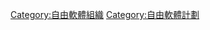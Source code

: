 {{About|所有自由軟件項目的基金會|特指[[自由软件基金会|自由软件基金会]]（總部位於波士頓）的分類|:Category:自由軟體基金會}}

[[Category:自由軟體組織|Category:自由軟體組織]]
[[Category:自由軟體計劃|Category:自由軟體計劃]]